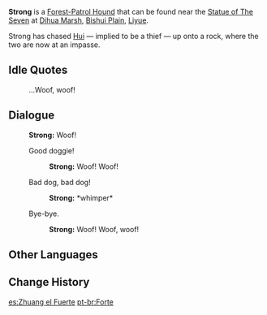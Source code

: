 {{Character Infobox
|type             = Open-World NPC
|group            = Dog NPCs
|image            = NPC Strong.png
|region           = Liyue
|location         = Liyue
}}
'''Strong''' is a [[Forest-Patrol Hound]] that can be found near the [[Statue of The Seven]] at [[Dihua Marsh]], [[Bishui Plain]], [[Liyue]].

Strong has chased [[Hui]] &mdash; implied to be a thief &mdash; up onto a rock, where the two are now at an impasse.

==Idle Quotes==
{{Dialogue Start}}
: {{DIcon|Idle}} ...Woof, woof!
{{Dialogue End}}

==Dialogue==
{{Dialogue Start}}
:'''Strong:''' Woof!
:{{DIcon}} Good doggie!
::'''Strong:''' Woof! Woof!
:{{DIcon}} Bad dog, bad dog!
::'''Strong:''' *whimper*
:{{DIcon}} Bye-bye.
::'''Strong:''' Woof! Woof, woof!
{{Dialogue End}}

==Other Languages==
{{Other Languages
|en      = Strong
|zhs     = 大壮
|zhs_rm  = Dà Zhuàng
|zht     = 大壯
|zht_rm  = Dà Zhuàng
|zh_tl   = Big Zhuang
|ja      = 大壮
|ja_rm   = Taisou{{Assumed}}
|ja_tl   = Great Strength
|ko      = 대장
|ko_tl   = Captain
|es      = Zhuang el Fuerte
|es_tl   = Zhuang the Strong
|fr      = Gros Zhuang
|fr_tl   = Big Zhuang
|ru      = Крепыш
|ru_tl   = Sturdy
|th      = Strong
|vi      = Vạm Vỡ
|vi_tl   = 
|de      = Starker Zhuang
|de_tl   = Strong Zhuang
|id      = Strong
|pt      = Forte
|pt_tl   = Strong
|tr      = Karabaş
|tr_tl   = 
|it      = Zhuang il Forte
|it_tl   = Zhuang the Strong
}}

==Change History==
{{Change History|1.0}}

[[es:Zhuang el Fuerte]]
[[pt-br:Forte]]